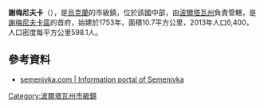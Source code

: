 {{No footnotes|time=2015-09-16T15:26:20+00:00}}
'''謝梅尼夫卡'''（{{lang-uk|Семенівка}}），是[[烏克蘭|烏克蘭]]的市級鎮，位於該國中部，由[[波爾塔瓦州|波爾塔瓦州]]負責管轄，是[[謝梅尼夫卡區|謝梅尼夫卡區]]的首府，始建於1753年，面積10.7平方公里，2013年人口6,400，人口密度每平方公里598.1人。

==參考資料==
*[https://web.archive.org/web/20100101162730/http://semenivka.com/ semenivka.com | Information portal of Semenivka]

{{coord|49.595|N|33.18|E|source:kolossus-dewiki|display=title}}

{{DEFAULTSORT:Семенівка}}
[[Category:波爾塔瓦州市級鎮|Category:波爾塔瓦州市級鎮]]


{{Poltava-geo-stub}}